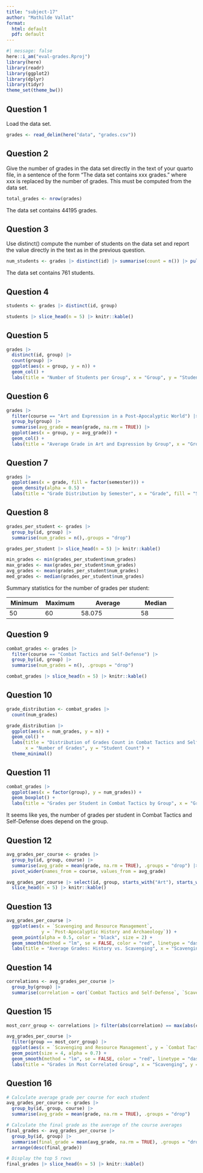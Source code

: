 ```yaml
---
title: "subject-17"
author: "Mathilde Vallat"
format:
  html: default
  pdf: default
---
```


```r
#| message: false
here::i_am("eval-grades.Rproj")
library(here)
library(readr)
library(ggplot2)
library(dplyr)
library(tidyr)
theme_set(theme_bw())

```

## Question 1

Load the data set.

```r
grades <- read_delim(here("data", "grades.csv"))

```

## Question 2

Give the number of grades in the data set directly in the text of your quarto file, in a sentence of the form “The data set contains xxx grades.” where xxx is replaced by the number of grades. This must be computed from the data set.

```r
total_grades <- nrow(grades)
```

The data set contains 44195 grades.

## Question 3

Use distinct() compute the number of students on the data set and report the value directly in the text as in the previous question.

```r
num_students <- grades |> distinct(id) |> summarise(count = n()) |> pull(count)

```

The data set contains 761 students.

## Question 4

```r
students <- grades |> distinct(id, group)

students |> slice_head(n = 5) |> knitr::kable()
```

## Question 5

```r
grades |> 
  distinct(id, group) |> 
  count(group) |> 
  ggplot(aes(x = group, y = n)) + 
  geom_col() + 
  labs(title = "Number of Students per Group", x = "Group", y = "Student Count")
```

## Question 6

```r
grades |>
  filter(course == "Art and Expression in a Post-Apocalyptic World") |>
  group_by(group) |>
  summarise(avg_grade = mean(grade, na.rm = TRUE)) |>
  ggplot(aes(x = group, y = avg_grade)) +
  geom_col() +
  labs(title = "Average Grade in Art and Expression by Group", x = "Group", y = "Average Grade")
```

## Question 7

```r
grades |> 
  ggplot(aes(x = grade, fill = factor(semester))) + 
  geom_density(alpha = 0.5) +
  labs(title = "Grade Distribution by Semester", x = "Grade", fill = "Semester")
```

## Question 8

```r
grades_per_student <- grades |> 
  group_by(id, group) |> 
  summarise(num_grades = n(),.groups = "drop")

grades_per_student |> slice_head(n = 5) |> knitr::kable()

min_grades <- min(grades_per_student$num_grades)
max_grades <- max(grades_per_student$num_grades)
avg_grades <- mean(grades_per_student$num_grades)
med_grades <- median(grades_per_student$num_grades)
```

Summary statistics for the number of grades per student:

| Minimum        | Maximum        | Average                  | Median         |
|----------------|----------------|--------------------------|----------------|
| 50 | 60 | 58.075 | 58 |

## Question 9

```r
combat_grades <- grades |>
  filter(course == "Combat Tactics and Self-Defense") |>
  group_by(id, group) |>
  summarise(num_grades = n(), .groups = "drop")

combat_grades |> slice_head(n = 5) |> knitr::kable()
```

## Question 10

```r
grade_distribution <- combat_grades |> 
  count(num_grades)

grade_distribution |> 
  ggplot(aes(x = num_grades, y = n)) +
  geom_col() +
  labs(title = "Distribution of Grades Count in Combat Tactics and Self-Defense", 
       x = "Number of Grades", y = "Student Count") +
  theme_minimal()
```

## Question 11

```r
combat_grades |> 
  ggplot(aes(x = factor(group), y = num_grades)) +
  geom_boxplot() +
  labs(title = "Grades per Student in Combat Tactics by Group", x = "Group", y = "Number of Grades")
```
It seems like yes, the number of grades per student in Combat Tactics and Self-Defense does depend on the group.

## Question 12

```r
avg_grades_per_course <- grades |>
  group_by(id, group, course) |>
  summarise(avg_grade = mean(grade, na.rm = TRUE), .groups = "drop") |>
  pivot_wider(names_from = course, values_from = avg_grade)

avg_grades_per_course |> select(id, group, starts_with("Art"), starts_with("Combat")) |> 
  slice_head(n = 5) |> knitr::kable()
```

## Question 13

```r
avg_grades_per_course |>
  ggplot(aes(x = `Scavenging and Resource Management`, 
             y = `Post-Apocalyptic History and Archaeology`)) +
  geom_point(alpha = 0.5, color = "black", size = 2) +
  geom_smooth(method = "lm", se = FALSE, color = "red", linetype = "dashed")
  labs(title = "Average Grades: History vs. Scavenging", x = "Scavenging", y = "History")


```

## Question 14

```r
correlations <- avg_grades_per_course |>
  group_by(group) |>
  summarise(correlation = cor(`Combat Tactics and Self-Defense`, `Scavenging and Resource Management`))
```

## Question 15

```r
most_corr_group <- correlations |> filter(abs(correlation) == max(abs(correlation))) |> pull(group)

avg_grades_per_course |>
  filter(group == most_corr_group) |>
  ggplot(aes(x = `Scavenging and Resource Management`, y = `Combat Tactics and Self-Defense`)) +
  geom_point(size = 4, alpha = 0.7) +
  geom_smooth(method = "lm", se = FALSE, color = "red", linetype = "dashed")
  labs(title = "Grades in Most Correlated Group", x = "Scavenging", y = "Combat Tactics")
```

## Question 16

```r

# Calculate average grade per course for each student
avg_grades_per_course <- grades |>
  group_by(id, group, course) |>
  summarise(avg_grade = mean(grade, na.rm = TRUE), .groups = "drop")

# Calculate the final grade as the average of the course averages
final_grades <- avg_grades_per_course |>
  group_by(id, group) |>
  summarise(final_grade = mean(avg_grade, na.rm = TRUE), .groups = "drop") |>
  arrange(desc(final_grade))

# Display the top 5 rows
final_grades |> slice_head(n = 5) |> knitr::kable()

```





